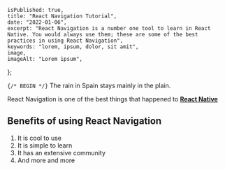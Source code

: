 

    isPublished: true,
    title: "React Navigation Tutorial",
    date: "2022-01-06",
    excerpt: "React Navigation is a number one tool to learn in React Native. You would always use them; these are some of the best practices in using React Navigation",
    keywords: "lorem, ipsum, dolor, sit amit",
    image,
    imageAlt: "Lorem ipsum",
};


`{/* BEGIN */}`
The rain in Spain stays mainly in the plain.

React Navigation is one of the best things that happened to [**React Native**](https://cnn.com)

## Benefits of using React Navigation

1. It is cool to use
2. It is simple to learn
3. It has an extensive community
4. And more and more
